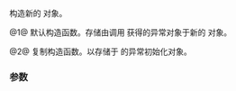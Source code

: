 {{cpp/error/nested_exception/title|nested_exception}}
{{cpp/error/nested_exception/navbar}}
{{dcl begin}}
{{dcla|num=1|since=c++11|constexpr=c++26|
nested_exception() noexcept;
}}
{{dcla|num=2|since=c++11|constexpr=c++26|1=
nested_exception( const nested_exception&amp; other ) noexcept = default;
}}
{{dcl end}}

构造新的 {{tt|nested_exception}} 对象。

@1@ 默认构造函数。存储由调用 {{c|std::current_exception()}} 获得的异常对象于新的 {{tt|nested_exception}} 对象。

@2@ 复制构造函数。以存储于 {{tt|other}} 的异常初始化对象。

===参数===
{{par begin}}
{{par|other|以之初始化内容的 nested_exception}}
{{par end}}

{{langlinks|en|ja|ru}}